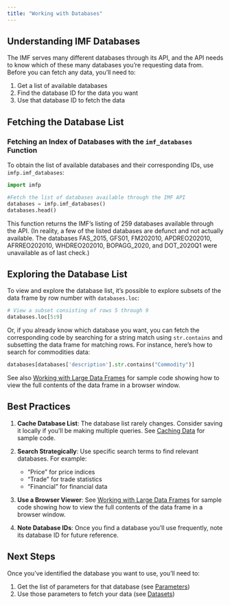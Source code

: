 ---
title: "Working with Databases"
---

## Understanding IMF Databases

The IMF serves many different databases through its API, and the API needs to know which of these many databases you're requesting data from. Before you can fetch any data, you'll need to:

1. Get a list of available databases
2. Find the database ID for the data you want
3. Use that database ID to fetch the data

## Fetching the Database List

### Fetching an Index of Databases with the `imf_databases` Function

To obtain the list of available databases and their corresponding IDs, use `imfp.imf_databases`:

``` {python}
import imfp

#Fetch the list of databases available through the IMF API
databases = imfp.imf_databases()
databases.head()
```


This function returns the IMF’s listing of 259 databases available through the API. (In reality, a few of the listed databases are defunct and not actually available. The databases FAS_2015, GFS01, FM202010, APDREO202010, AFRREO202010, WHDREO202010, BOPAGG_2020, and DOT_2020Q1 were unavailable as of last check.)

## Exploring the Database List

To view and explore the database list, it’s possible to explore subsets of the data frame by row number with `databases.loc`:

``` {python}
# View a subset consisting of rows 5 through 9
databases.loc[5:9]
```


Or, if you already know which database you want, you can fetch the corresponding code by searching for a string match using `str.contains` and subsetting the data frame for matching rows. For instance, here’s how to search for commodities data:

``` {python}
databases[databases['description'].str.contains("Commodity")]
```

See also [Working with Large Data Frames](usage.qmd#working-with-large-data-frames) for sample code showing how to view the full contents of the data frame in a browser window. 

## Best Practices

1. **Cache Database List**: The database list rarely changes. Consider saving it locally if you'll be making multiple queries. See [Caching Data](usage.qmd#caching-data) for sample code.

2. **Search Strategically**: Use specific search terms to find relevant databases. For example:

   - "Price" for price indices
   - "Trade" for trade statistics
   - "Financial" for financial data

3. **Use a Browser Viewer**: See [Working with Large Data Frames](usage.qmd#working-with-large-data-frames) for sample code showing how to view the full contents of the data frame in a browser window.

4. **Note Database IDs**: Once you find a database you'll use frequently, note its database ID for future reference.

## Next Steps

Once you've identified the database you want to use, you'll need to:

1. Get the list of parameters for that database (see [Parameters](parameters.qmd))
2. Use those parameters to fetch your data (see [Datasets](datasets.qmd))
